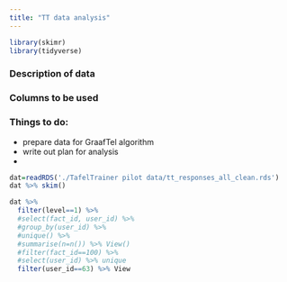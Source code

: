 ```yaml
---
title: "TT data analysis"
---
```


```r
library(skimr)
library(tidyverse)
```
### Description of data

### Columns to be used

### Things to do: 
  - prepare data for GraafTel algorithm
  - write out plan for analysis
  - 
```r
dat=readRDS('./TafelTrainer pilot data/tt_responses_all_clean.rds')
dat %>% skim()
```
```r
dat %>% 
  filter(level==1) %>%
  #select(fact_id, user_id) %>% 
  #group_by(user_id) %>% 
  #unique() %>% 
  #summarise(n=n()) %>% View()
  #filter(fact_id==100) %>% 
  #select(user_id) %>% unique
  filter(user_id==63) %>% View
  
```

  
  